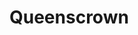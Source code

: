 
# Queenscrown
<ProjectDetails
  floatRight
  region="The Wall"
  house=""
  type="Tower"
  status="Completed"
  warp="/warp queenscrown"
  projectLead="Discs"
  dateStarted="2015-03-20T07:00:00+00:00"
  dateCompleted="2015-03-20T07:00:00+00:00"
/>
